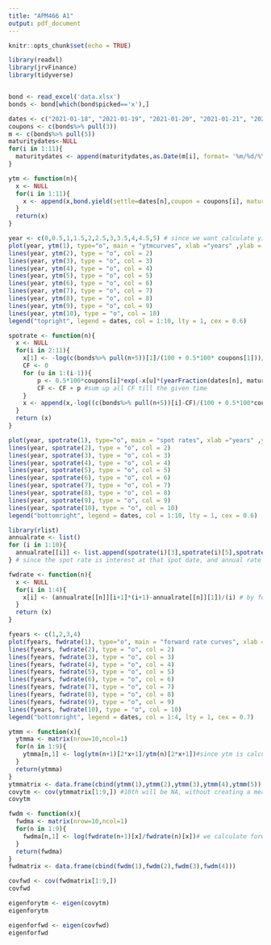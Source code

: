 ---
title: "APM466 A1"
output: pdf_document
---

```{r setup, include=FALSE}
knitr::opts_chunk$set(echo = TRUE)
```


```{r read data}
library(readxl)
library(jrvFinance)
library(tidyverse)


bond <- read_excel('data.xlsx')
bonds <- bond[which(bond$picked=='x'),]

dates <- c("2021-01-18", "2021-01-19", "2021-01-20", "2021-01-21", "2021-01-22", "2021-01-25", "2021-01-26", "2021-01-27", "2021-01-28", "2021-01-29")
coupons <- c(bonds%>% pull(3))
m <- c(bonds%>% pull(5))
maturitydates<-NULL
for(i in 1:11){
  maturitydates <- append(maturitydates,as.Date(m[i], format= '%m/%d/%Y'))
}

```


```{r 4a calculate the YTM}
ytm <- function(n){
  x <- NULL
  for(i in 1:11){
    x <- append(x,bond.yield(settle=dates[n],coupon = coupons[i], mature=maturitydates[i],price = c(bonds%>% pull(n+5))[i], redemption_value = 100)) # formula to calculate the ytm by jrvfinance
  }
  return(x)
}

year <- c(0,0.5,1,1.5,2,2.5,3,3.5,4,4.5,5) # since we want calculate yield 0-5 years
plot(year, ytm(1), type="o", main = "ytmcurves", xlab ="years" ,ylab = "yield to maturity", col=1)
lines(year, ytm(2), type = "o", col = 2)
lines(year, ytm(3), type = "o", col = 3)
lines(year, ytm(4), type = "o", col = 4)
lines(year, ytm(5), type = "o", col = 5)
lines(year, ytm(6), type = "o", col = 6)
lines(year, ytm(7), type = "o", col = 7)
lines(year, ytm(8), type = "o", col = 8)
lines(year, ytm(9), type = "o", col = 9)
lines(year, ytm(10), type = "o", col = 10)
legend("topright", legend = dates, col = 1:10, lty = 1, cex = 0.6)

```

```{r 4b calculate the spot rate}

spotrate <- function(n){
  x <- NULL
  for(i in 2:11){
    x[1] <- -log(c(bonds%>% pull(n+5))[1]/(100 + 0.5*100* coupons[1]))/yearFraction(dates[n], maturitydates[1]) #since at the time 0 will not pay cash flows, so just calculated outside of the loop.
    CF <- 0
    for (u in 1:(i-1)){
        p <- 0.5*100*coupons[i]*exp(-x[u]*(yearFraction(dates[n], maturitydates[i])-0.5*(u))) # calculate the cash flow of the bond, since the face value is 100, and I calculate p1 outside of the loop, so the mdates here should - 0.5*time.
        CF <- CF + p #sum up all CF till the given time
    }
    x <- append(x,-log((c(bonds%>% pull(n+5))[i]-CF)/(100 + 0.5*100*coupons[i]))/yearFraction(dates[n], maturitydates[i])) #price - cash flows, then use the function -log(price/(100+coupon*100))/time to calculate the rate
  }
  return (x)
}

plot(year, spotrate(1), type="o", main = "spot rates", xlab ="years" ,ylab = "rates", col=1)
lines(year, spotrate(2), type = "o", col = 2)
lines(year, spotrate(3), type = "o", col = 3)
lines(year, spotrate(4), type = "o", col = 4)
lines(year, spotrate(5), type = "o", col = 5)
lines(year, spotrate(6), type = "o", col = 6)
lines(year, spotrate(7), type = "o", col = 7)
lines(year, spotrate(8), type = "o", col = 8)
lines(year, spotrate(9), type = "o", col = 9)
lines(year, spotrate(10), type = "o", col = 10)
legend("bottomright", legend = dates, col = 1:10, lty = 1, cex = 0.6)

```


```{r 4c calculate the forward rate}
library(rlist)
annualrate <- list()
for (i in 1:10){
  annualrate[[i]] <- list.append(spotrate(i)[3],spotrate(i)[5],spotrate(i)[7],spotrate(i)[9],spotrate(i)[11]) 
} # since the spot rate is interest at that spot date, and annual rate is just the day in each year, I calculated spot rate simiannualy, so for annual rate I will just get the code from the spot rate, and by the year data I assign, year 1 is in the 3rd of the year data, and so on. 

fwdrate <- function(n){
  x <- NULL
  for(i in 1:4){
    x[i] <- (annualrate[[n]][i+1]*(i+1)-annualrate[[n]][1])/(i) # by forward rate formula (R2T2-R1T1)/(T2-T1), since we want calculate for year 1 to 5 each year, we just add 1 in the first i to get R2 and T2.
  }
  return (x)
}

fyears <- c(1,2,3,4)
plot(fyears, fwdrate(1), type="o", main = "forward rate curves", xlab = "years" ,ylab = "rates", col=1)
lines(fyears, fwdrate(2), type = "o", col = 2)
lines(fyears, fwdrate(3), type = "o", col = 3)
lines(fyears, fwdrate(4), type = "o", col = 4)
lines(fyears, fwdrate(5), type = "o", col = 5)
lines(fyears, fwdrate(6), type = "o", col = 6)
lines(fyears, fwdrate(7), type = "o", col = 7)
lines(fyears, fwdrate(8), type = "o", col = 8)
lines(fyears, fwdrate(9), type = "o", col = 9)
lines(fyears, fwdrate(10), type = "o", col = 10)
legend("bottomright", legend = dates, col = 1:4, lty = 1, cex = 0.7)

```

```{r 5 ytm cov matrix}
ytmm <- function(x){
  ytmma <- matrix(nrow=10,ncol=1)
  for(n in 1:9){
    ytmma[n,1] <- log(ytm(n+1)[2*x+1]/ytm(n)[2*x+1])#since ytm is calculated by every half year, and we are asked to calculate year 1 to 5, so we will start at spot 3 and calculate the year after that.
  }
  return(ytmma)
}
ytmmatrix <- data.frame(cbind(ytmm(1),ytmm(2),ytmm(3),ytmm(4),ytmm(5)))
covytm <- cov(ytmmatrix[1:9,]) #10th will be NA, without creating a meaning less cov matrix, just ignore 10th one.
covytm
```

```{r 5 cov forward rate}
fwdm <- function(x){
  fwdma <- matrix(nrow=10,ncol=1)
  for(n in 1:9){
    fwdma[n,1] <- log(fwdrate(n+1)[x]/fwdrate(n)[x])# we calculate forward rate already year to year, so here just add one by one.
  }
  return(fwdma)
}
fwdmatrix <- data.frame(cbind(fwdm(1),fwdm(2),fwdm(3),fwdm(4)))

covfwd <- cov(fwdmatrix[1:9,])
covfwd
```

```{r 6 eigenvalue and eigenvector}
eigenforytm <- eigen(covytm)
eigenforytm

eigenforfwd <- eigen(covfwd)
eigenforfwd
```



















